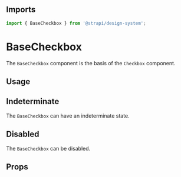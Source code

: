 

<Meta of={BaseCheckboxStories} />

## Imports

```js
import { BaseCheckbox } from '@strapi/design-system';
```

# BaseCheckbox

The `BaseCheckbox` component is the basis of the `Checkbox` component.

## Usage

<Canvas of={BaseCheckboxStories.Base} />

## Indeterminate

The `BaseCheckbox` can have an indeterminate state.

<Canvas of={BaseCheckboxStories.Indeterminate} />

## Disabled

The `BaseCheckbox` can be disabled.

<Canvas of={BaseCheckboxStories.Disabled} />

## Props

<TypeTable of={BaseCheckbox} />
